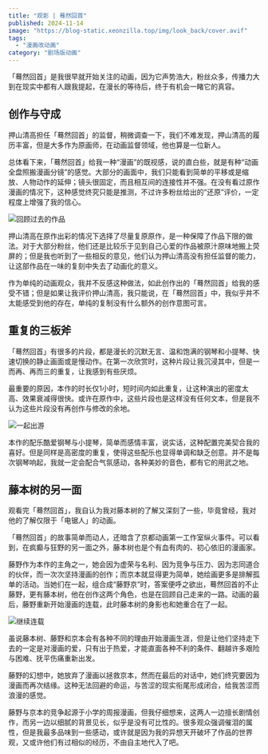 ```yaml
---
title: "观影 | 蓦然回首"
published: 2024-11-14
image: "https://blog-static.xeonzilla.top/img/look_back/cover.avif"
tags:
  - "漫画改动画"
category: "剧场版动画"
---
```

「蓦然回首」是我很早就开始关注的动画，因为它声势浩大，粉丝众多，传播力大到在现实中都有人跟我提起，在漫长的等待后，终于有机会一睹它的真容。

## 创作与守成
押山清高担任「蓦然回首」的监督，稍微调查一下，我们不难发现，押山清高的履历丰富，但是大多作为原画师，在动画监督领域，他也算是一位新人。

总体看下来，「蓦然回首」给我一种“漫画”的既视感，说的直白些，就是有种“动画全盘照搬漫画分镜”的感觉。大部分的画面中，我们只能看到简单的平移或是缩放、人物动作的延伸；镜头很固定，而且相互间的连接性并不强。在没有看过原作漫画的情况下，这种感觉终究只能是推测，不过许多粉丝给出的“还原”评价，一定程度上增强了我的信心。

![回顾过去的作品](https://blog-static.xeonzilla.top/img/look_back/01.avif "回顾过去的作品")

押山清高在原作出彩的情况下选择了尽量复原原作，是一种保障了作品下限的做法。对于大部分粉丝，他们还是比较乐于见到自己心爱的作品被原汁原味地搬上荧屏的；但是我也听到了一些相反的意见，他们认为押山清高没有担任监督的能力，让这部作品在一味的复刻中失去了动画化的意义。

作为单纯的动画观众，我并不反感这种做法，如此创作出的「蓦然回首」给我的感受不错；但是如果让我评价押山清高，我只能说，在「蓦然回首」中，我似乎并不太能感受到他的存在，单纯的复制没有什么额外的创作意图可言。

## 重复的三板斧
「蓦然回首」有很多的片段，都是漫长的沉默无言、温和饱满的钢琴和小提琴、快速切换的静止画面或是慢动作。在第一次欣赏时，这种片段让我沉浸其中，但是一而再、再而三的重复，让我感到有些厌烦。

最重要的原因，本作的时长仅1小时，短时间内如此重复，让这种演出的密度太高、效果衰减得很快。或许在原作中，这些片段也是这样没有任何文本，但是我不认为这些片段没有再创作与修改的余地。

![一起出游](https://blog-static.xeonzilla.top/img/look_back/02.avif "一起出游")

本作的配乐酷爱钢琴与小提琴，简单而感情丰富，说实话，这种配置完美契合我的喜好。但是同样是高密度的重复，使得这些配乐也显得单调和缺乏创意。并不是每次钢琴响起，我就一定会配合气氛感动，各种美妙的音色，都有它的用武之地。

## 藤本树的另一面
观看完「蓦然回首」，我自认为我对藤本树的了解又深刻了一些，毕竟曾经，我对他的了解仅限于「电锯人」的动画。

「蓦然回首」的故事简单而动人，还暗含了京都动画第一工作室纵火事件。可以看到，在疯癫与狂野的另一面之外，藤本树也是个有血有肉的、初心依旧的漫画家。

藤野作为本作的主角之一，她会因为虚荣与名利、因为竞争与压力、因为志同道合的伙伴，而一次次坚持漫画的创作；而京本就显得更为简单，她绘画更多是排解孤单的活动。当她们在一起，组合成“藤野京”时，答案便呼之欲出，蓦然回首的不止藤野，更有藤本树，他在创作这两个角色，也是在回顾自己走来的一路。动画的最后，藤野重新开始漫画的连载，此时藤本树的身影也和她重合在了一起。

![继续连载](https://blog-static.xeonzilla.top/img/look_back/03.avif "继续连载")

虽说藤本树、藤野和京本会有各种不同的理由开始漫画生涯，但是让他们坚持走下去的一定是对漫画的爱，只有出于热爱，才能直面各种不利的条件、翻越许多艰险与困难、抚平伤痛重新出发。

藤野的幻想中，她放弃了漫画以拯救京本，然而在最后的对话中，她们终究要因为漫画而再次结缘。这种无法回避的命运，与苦涩的现实衔尾形成闭合，给我苦涩而浪漫的感觉。

藤野与京本的竞争起源于小学的周报漫画，但我仔细想来，这两人一边擅长剧情创作，而另一边以细腻的背景见长，似乎是没有可比性的。很多观众强调催泪的属性，但是我最多品味到一些感动，或许就是因为我的异想天开破坏了作品的世界观，又或许他们有过相似的经历，不由自主地代入了吧。
